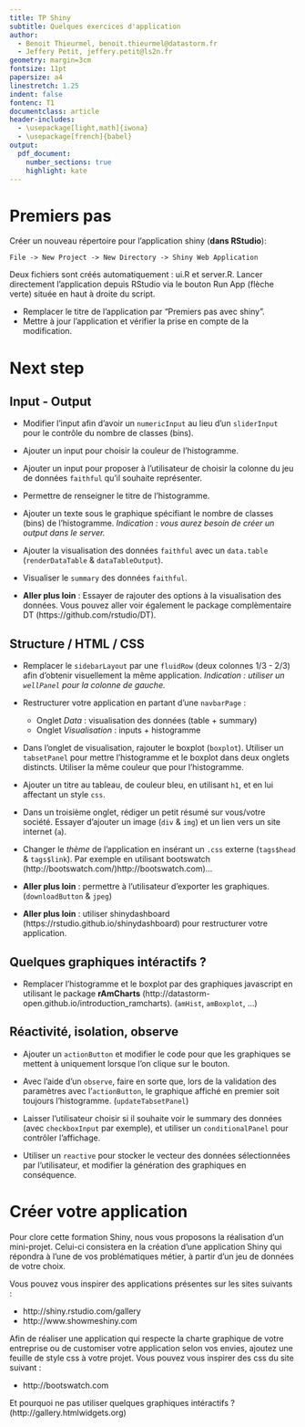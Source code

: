 ```yaml
---
title: TP Shiny
subtitle: Quelques exercices d'application
author:
  - Benoit Thieurmel, benoit.thieurmel@datastorm.fr
  - Jeffery Petit, jeffery.petit@ls2n.fr
geometry: margin=3cm
fontsize: 11pt
papersize: a4
linestretch: 1.25
indent: false
fontenc: T1
documentclass: article
header-includes:
  - \usepackage[light,math]{iwona}
  - \usepackage[french]{babel}
output:
  pdf_document:
    number_sections: true
    highlight: kate
---
```


# Premiers pas

Créer un nouveau répertoire pour l'application shiny (__dans RStudio__):

    File -> New Project -> New Directory -> Shiny Web Application

Deux fichiers sont créés automatiquement : ui.R et server.R. Lancer directement l'application depuis RStudio via le bouton Run App (flèche verte) située en haut à droite du script.

* Remplacer le titre de l'application par "Premiers pas avec shiny". 
* Mettre à jour l'application et vérifier la prise en compte de la modification.

# Next step

## Input - Output

* Modifier l'input afin d'avoir un `numericInput` au lieu d'un `sliderInput` pour le contrôle du nombre de classes (bins).

* Ajouter un input pour choisir la couleur de l'histogramme.

* Ajouter un input pour proposer à l'utilisateur de choisir la colonne du jeu de données `faithful` qu'il souhaite représenter.

* Permettre de renseigner le titre de l'histogramme.

* Ajouter un texte sous le graphique spécifiant le nombre de classes (bins) de l'histogramme. _Indication : vous aurez besoin de créer un output dans le server._

* Ajouter la visualisation des données `faithful` avec un `data.table` (``renderDataTable`` & ``dataTableOutput``).

* Visualiser le ``summary`` des données `faithful`.

* __Aller plus loin__ : Essayer de rajouter des options à la visualisation des données. Vous pouvez aller voir également le package complèmentaire DT (https://github.com/rstudio/DT). 

## Structure / HTML / CSS

* Remplacer le `sidebarLayout` par une `fluidRow` (deux colonnes 1/3 - 2/3) afin d'obtenir visuellement la même application. _Indication : utiliser un `wellPanel` pour la colonne de gauche._

* Restructurer votre application en partant d'une ``navbarPage`` : 
    + Onglet *Data* : visualisation des données (table + summary)
    + Onglet *Visualisation* : inputs + histogramme

* Dans l'onglet de visualisation, rajouter le boxplot (``boxplot``). Utiliser un ``tabsetPanel`` pour mettre l'histogramme et le boxplot dans deux onglets distincts. Utiliser la même couleur que pour l'histogramme.

* Ajouter un titre au tableau, de couleur bleu, en utilisant ``h1``, et en lui affectant un style ``css``.

* Dans un troisième onglet, rédiger un petit résumé sur vous/votre société. Essayer d'ajouter un image (``div`` & ``img``) et un lien vers un site internet (``a``).

* Changer le *thème* de l'application en insérant un ``.css`` externe (``tags$head`` & ``tags$link``). Par exemple en utilisant bootswatch (http://bootswatch.com/)http://bootswatch.com)...

* __Aller plus loin__ : permettre à l'utilisateur d'exporter les graphiques. (``downloadButton`` & ``jpeg``)

* __Aller plus loin__ : utiliser shinydashboard (https://rstudio.github.io/shinydashboard) pour restructurer votre application.


## Quelques graphiques intéractifs ?

* Remplacer l'histogramme et le boxplot par des graphiques javascript en utilisant le package **rAmCharts** (http://datastorm-open.github.io/introduction_ramcharts). (``amHist``, ``amBoxplot``, ...)

## Réactivité, isolation, observe

* Ajouter un `actionButton` et modifier le code pour que les graphiques se mettent à  uniquement lorsque l'on clique sur le bouton.

* Avec l'aide d'un ``observe``, faire en sorte que, lors de la validation des paramètres avec l'`actionButton`, le graphique affiché en premier soit toujours l'histogramme. (``updateTabsetPanel``)

* Laisser l'utilisateur choisir si il souhaite voir le summary des données (avec ``checkboxInput`` par exemple), et utiliser un `conditionalPanel` pour contrôler l'affichage.

* Utiliser un ``reactive`` pour stocker le vecteur des données sélectionnées par l'utilisateur, et modifier la génération des graphiques en conséquence.

# Créer votre application

Pour clore cette formation Shiny, nous vous proposons la réalisation d'un mini-projet. Celui-ci consistera en la création d'une application Shiny qui répondra à l'une de vos problématiques métier, à partir d'un jeu de données de votre choix. 

Vous pouvez vous inspirer des applications présentes sur les sites suivants : 

* http://shiny.rstudio.com/gallery
* http://www.showmeshiny.com

Afin de réaliser une application qui respecte la charte graphique de votre entreprise ou de customiser votre application selon vos envies, ajoutez une feuille de style css à votre projet. Vous pouvez vous inspirer des css du site suivant : 

* http://bootswatch.com

Et pourquoi ne pas utiliser quelques graphiques intéractifs ? (http://gallery.htmlwidgets.org)
